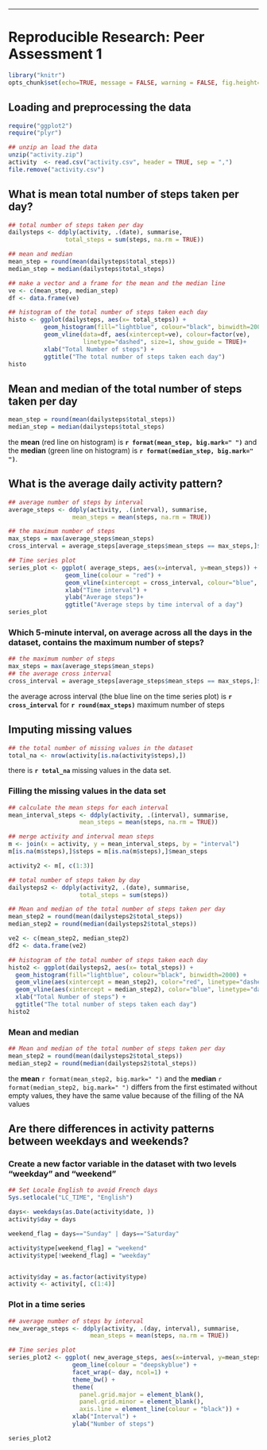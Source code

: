 ---
# Reproducible Research: Peer Assessment 1
  
```r
library("knitr") 
opts_chunk$set(echo=TRUE, message = FALSE, warning = FALSE, fig.height=6, fig.width=12, fig.path='figure/', cache.path='cache/')
```
## Loading and preprocessing the data

```r
require("ggplot2")
require("plyr")

## unzip an load the data
unzip("activity.zip")
activity  <- read.csv("activity.csv", header = TRUE, sep = ",")
file.remove("activity.csv")
```

## What is mean total number of steps taken per day?
```r
## total number of steps taken per day
dailysteps <- ddply(activity, .(date), summarise, 
                total_steps = sum(steps, na.rm = TRUE))
```

```r
## mean and median
mean_step = round(mean(dailysteps$total_steps))
median_step = median(dailysteps$total_steps)

## make a vector and a frame for the mean and the median line
ve <- c(mean_step, median_step)
df <- data.frame(ve)
```

```r
## histogram of the total number of steps taken each day
histo <- ggplot(dailysteps, aes(x= total_steps)) +
          geom_histogram(fill="lightblue", colour="black", binwidth=2000) +
          geom_vline(data=df, aes(xintercept=ve), colour=factor(ve),
                     linetype="dashed", size=1, show_guide = TRUE)+
          xlab("Total Number of steps") +
          ggtitle("The total number of steps taken each day")
histo
````

## Mean and median of the total number of steps taken per day
```r
mean_step = round(mean(dailysteps$total_steps))
median_step = median(dailysteps$total_steps)
```
the **mean** (red line on histogram) is **`r format(mean_step, big.mark=" ")`** and the **median** (green line on histogram) is **`r format(median_step, big.mark=" ")`**. 

## What is the average daily activity pattern?
```r
## average number of steps by interval
average_steps <- ddply(activity, .(interval), summarise, 
                  mean_steps = mean(steps, na.rm = TRUE))
```

```r
## the maximum number of steps
max_steps = max(average_steps$mean_steps)
cross_interval = average_steps[average_steps$mean_steps == max_steps,]$interval

```

```r
## Time series plot
series_plot <- ggplot( average_steps, aes(x=interval, y=mean_steps)) + 
                geom_line(colour = "red") +                                
                geom_vline(xintercept = cross_interval, colour="blue", linetype = "longdash") + 
                xlab("Time interval") +
                ylab("Average steps")+
                ggtitle("Average steps by time interval of a day")
series_plot
```

### Which 5-minute interval, on average across all the days in the dataset, contains the maximum number of steps?

```r
## the maximum number of steps
max_steps = max(average_steps$mean_steps)
## the average cross interval
cross_interval = average_steps[average_steps$mean_steps == max_steps,]$interval
```
the average across interval (the blue line on the time series plot) is **`r cross_interval`** for **`r round(max_steps)`** maximum number of steps

## Imputing missing values
```r
## the total number of missing values in the dataset
total_na <- nrow(activity[is.na(activity$steps),])
```
there is **`r total_na`**  missing values in the data set.

### Filling the missing values in the data set

```r
## calculate the mean steps for each interval
mean_interval_steps <- ddply(activity, .(interval), summarise, 
                    mean_steps = mean(steps, na.rm = TRUE))

## merge activity and interval mean steps
m <- join(x = activity, y = mean_interval_steps, by = "interval")
m[is.na(m$steps),]$steps = m[is.na(m$steps),]$mean_steps

activity2 <- m[, c(1:3)]
```

```r
## total number of steps taken by day
dailysteps2 <- ddply(activity2, .(date), summarise, 
                    total_steps = sum(steps))

## Mean and median of the total number of steps taken per day
mean_step2 = round(mean(dailysteps2$total_steps))
median_step2 = round(median(dailysteps2$total_steps))

ve2 <- c(mean_step2, median_step2)
df2 <- data.frame(ve2)

## histogram of the total number of steps taken each day
histo2 <- ggplot(dailysteps2, aes(x= total_steps)) +
  geom_histogram(fill="lightblue", colour="black", binwidth=2000) +  
  geom_vline(aes(xintercept = mean_step2), color="red", linetype="dashed", size=1) +          
  geom_vline(aes(xintercept = median_step2), color="blue", linetype="dashed", size=1) +
  xlab("Total Number of steps") +
  ggtitle("The total number of steps taken each day")
histo2
```

### Mean and median
```r
## Mean and median of the total number of steps taken per day
mean_step2 = round(mean(dailysteps2$total_steps))
median_step2 = round(median(dailysteps2$total_steps))
```
the **mean** ``r format(mean_step2, big.mark=" ")`` and the **median**  ``r format(median_step2, big.mark=" ")`` differs from the first estimated without empty values, they have the same value because of the filling of the NA values 

## Are there differences in activity patterns between weekdays and weekends?

### Create a new factor variable in the dataset with two levels "weekday" and "weekend"
```r
## Set Locale English to avoid French days
Sys.setlocale("LC_TIME", "English")
```

```r
days<- weekdays(as.Date(activity$date, ))
activity$day = days

weekend_flag = days=="Sunday" | days=="Saturday"

activity$type[weekend_flag] = "weekend"
activity$type[!weekend_flag] = "weekday"


activity$day = as.factor(activity$type)
activity <- activity[, c(1:4)]
```


### Plot in a time series
```r
## average number of steps by interval
new_average_steps <- ddply(activity, .(day, interval), summarise, 
                       mean_steps = mean(steps, na.rm = TRUE))

## Time series plot
series_plot2 <- ggplot( new_average_steps, aes(x=interval, y=mean_steps)) + 
                  geom_line(colour = "deepskyblue") +    
                  facet_wrap(~ day, ncol=1) +
                  theme_bw() +
                  theme(                  
                    panel.grid.major = element_blank(), 
                    panel.grid.minor = element_blank(), 
                    axis.line = element_line(colour = "black")) +                                     
                  xlab("Interval") +
                  ylab("Number of steps")

series_plot2
```